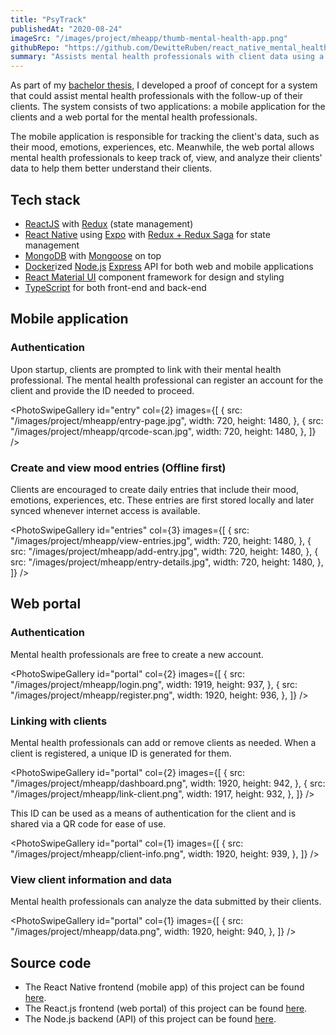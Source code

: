 ```yaml
---
title: "PsyTrack"
publishedAt: "2020-08-24"
imageSrc: "/images/project/mheapp/thumb-mental-health-app.png"
githubRepo: "https://github.com/DewitteRuben/react_native_mental_health_app_2020"
summary: "Assists mental health professionals with client data using a mood-tracking app and a web portal for analysis."
---
```


As part of my [bachelor thesis](/bachelor_thesis.pdf), I developed a proof of concept for a system that could assist mental health professionals with the follow-up of their clients. The system consists of two applications: a mobile application for the clients and a web portal for the mental health professionals.

The mobile application is responsible for tracking the client's data, such as their mood, emotions, experiences, etc. Meanwhile, the web portal allows mental health professionals to keep track of, view, and analyze their clients' data to help them better understand their clients.

## Tech stack

- [ReactJS](https://reactnative.dev/) with [Redux](https://redux.js.org/) (state management)
- [React Native](https://reactnative.dev/) using [Expo](https://expo.io/) with [Redux + Redux Saga](https://redux.js.org/) for state management
- [MongoDB](https://www.mongodb.com/) with [Mongoose](https://mongoosejs.com/) on top
- [Docker](https://www.docker.com/)ized [Node.js](https://nodejs.org/en/) [Express](https://expressjs.com/) API for both web and mobile applications
- [React Material UI](https://material-ui.com/) component framework for design and styling
- [TypeScript](https://www.typescriptlang.org/) for both front-end and back-end

## Mobile application

### Authentication

Upon startup, clients are prompted to link with their mental health professional. The mental health professional can register an account for the client and provide the ID needed to proceed.

<PhotoSwipeGallery
  id="entry"
  col={2}
  images={[
    {
      src: "/images/project/mheapp/entry-page.jpg",
      width: 720,
      height: 1480,
    },
    {
      src: "/images/project/mheapp/qrcode-scan.jpg",
      width: 720,
      height: 1480,
    },
  ]}
/>

### Create and view mood entries (Offline first)

Clients are encouraged to create daily entries that include their mood, emotions, experiences, etc. These entries are first stored locally and later synced whenever internet access is available.

<PhotoSwipeGallery
  id="entries"
  col={3}
  images={[
    {
      src: "/images/project/mheapp/view-entries.jpg",
      width: 720,
      height: 1480,
    },
    {
      src: "/images/project/mheapp/add-entry.jpg",
      width: 720,
      height: 1480,
    },
    {
      src: "/images/project/mheapp/entry-details.jpg",
      width: 720,
      height: 1480,
    },
  ]}
/>

## Web portal

### Authentication

Mental health professionals are free to create a new account.

<PhotoSwipeGallery
  id="portal"
  col={2}
  images={[
    {
      src: "/images/project/mheapp/login.png",
      width: 1919,
      height: 937,
    },
    {
      src: "/images/project/mheapp/register.png",
      width: 1920,
      height: 936,
    },
  ]}
/>

### Linking with clients

Mental health professionals can add or remove clients as needed. When a client is registered, a unique ID is generated for them.

<PhotoSwipeGallery
  id="portal"
  col={2}
  images={[
    {
      src: "/images/project/mheapp/dashboard.png",
      width: 1920,
      height: 942,
    },
    {
      src: "/images/project/mheapp/link-client.png",
      width: 1917,
      height: 932,
    },
  ]}
/>

This ID can be used as a means of authentication for the client and is shared via a QR code for ease of use.

<PhotoSwipeGallery
  id="portal"
  col={1}
  images={[
    {
      src: "/images/project/mheapp/client-info.png",
      width: 1920,
      height: 939,
    },
  ]}
/>

### View client information and data

Mental health professionals can analyze the data submitted by their clients.

<PhotoSwipeGallery
  id="portal"
  col={1}
  images={[
    {
      src: "/images/project/mheapp/data.png",
      width: 1920,
      height: 940,
    },
  ]}
/>

## Source code

- The React Native frontend (mobile app) of this project can be found [here](https://github.com/DewitteRuben/react_native_gps_tracker).
- The React.js frontend (web portal) of this project can be found [here](https://github.com/DewitteRuben/reactjs_mental_health_portal).
- The Node.js backend (API) of this project can be found [here](https://github.com/DewitteRuben/backend_nodejs_ts_mental_health_app_2020).
